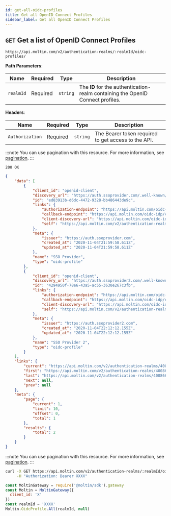 ```yaml
---
id: get-all-oidc-profiles
title: Get all OpenID Connect Profiles
sidebar_label: Get all OpenID Connect Profiles
---
```



## `GET` Get a list of OpenID Connect Profiles

```http
https://api.moltin.com/v2/authentication-realms/:realmId/oidc-profiles/
```

<!--DOCUSAURUS_CODE_TABS-->

<!-- Request -->

**Path Parameters**:

| Name | Required | Type | Description |
| --- | --- | --- | --- |
| `realmId` | Required | `string` | The **ID** for the authentication-realm containing the OpenID Connect profiles. |

**Headers**:

| Name | Required | Type | Description |
| --- | --- | --- | --- |
| `Authorization` | Required | `string` | The Bearer token required to get access to the API. |

:::note
You can use pagination with this resource. For more information, see [pagination](../../basics/pagination.md).
:::

<!-- Response -->

`200 OK`


```json
{
    "data": [
        {
            "client_id": "openid-client",
            "discovery_url": "https://auth.ssoprovider.com/.well-known/openid-configuration",
            "id": "ed83913b-d6dc-4472-9328-bb486443de9c",
            "links": {
                "authorization-endpoint": "https://api.moltin.com/oidc-idp/login/stores/88888888-4444-4333-8333-111111111111/authentication-realms/40086652-2779-45f0-8ea6-ae630dfd13cb?elasticpath_commerce_cloud_profile_id=ed83913b-d6dc-4472-9328-bb486443de9c",
                "callback-endpoint": "https://api.moltin.com/oidc-idp/callback/stores/88888888-4444-4333-8333-111111111111/authentication-realms/40086652-2779-45f0-8ea6-ae630dfd13cb/oidc-profiles/ed83913b-d6dc-4472-9328-bb486443de9c",
                "client-discovery-url": "https://api.moltin.com/oidc-idp/stores/88888888-4444-4333-8333-111111111111/authentication-realms/40086652-2779-45f0-8ea6-ae630dfd13cb/.well-known/openid-configuration",
                "self": "https://api.moltin.com/v2/authentication-realms/40086652-2779-45f0-8ea6-ae630dfd13cb/oidc-profiles/ed83913b-d6dc-4472-9328-bb486443de9c"
            },
            "meta": {
                "issuer": "https://auth.ssoprovider.com",
                "created_at": "2020-11-04T21:59:58.611Z",
                "updated_at": "2020-11-04T21:59:58.611Z"
            },
            "name": "SSO Provider",
            "type": "oidc-profile"
        },
        {
            "client_id": "openid-client",
            "discovery_url": "https://auth.ssoprovider2.com/.well-known/openid-configuration",
            "id": "4294950f-78e6-43a5-ac55-3630e267c3fb",
            "links": {
                "authorization-endpoint": "https://api.moltin.com/oidc-idp/login/stores/88888888-4444-4333-8333-111111111111/authentication-realms/40086652-2779-45f0-8ea6-ae630dfd13cb?elasticpath_commerce_cloud_profile_id=4294950f-78e6-43a5-ac55-3630e267c3fb",
                "callback-endpoint": "https://api.moltin.com/oidc-idp/callback/stores/88888888-4444-4333-8333-111111111111/authentication-realms/40086652-2779-45f0-8ea6-ae630dfd13cb/oidc-profiles/4294950f-78e6-43a5-ac55-3630e267c3fb",
                "client-discovery-url": "https://api.moltin.com/oidc-idp/stores/88888888-4444-4333-8333-111111111111/authentication-realms/40086652-2779-45f0-8ea6-ae630dfd13cb/.well-known/openid-configuration",
                "self": "https://api.moltin.com/v2/authentication-realms/40086652-2779-45f0-8ea6-ae630dfd13cb/oidc-profiles/4294950f-78e6-43a5-ac55-3630e267c3fb"
            },
            "meta": {
                "issuer": "https://auth.ssoprovider2.com",
                "created_at": "2020-11-04T22:12:12.155Z",
                "updated_at": "2020-11-04T22:12:12.155Z"
            },
            "name": "SSO Provider 2",
            "type": "oidc-profile"
        }
    ],
    "links": {
        "current": "https://api.moltin.com/v2/authentication-realms/40086652-2779-45f0-8ea6-ae630dfd13cb/oidc-profiles/?page%5Blimit%5D=10&page%5Boffset%5D=0",
        "first": "https://api.moltin.com/v2/authentication-realms/40086652-2779-45f0-8ea6-ae630dfd13cb/oidc-profiles/?page%5Blimit%5D=10&page%5Boffset%5D=0",
        "last": "https://api.moltin.com/v2/authentication-realms/40086652-2779-45f0-8ea6-ae630dfd13cb/oidc-profiles/?page%5Blimit%5D=10&page%5Boffset%5D=0",
        "next": null,
        "prev": null
    },
    "meta": {
        "page": {
            "current": 1,
            "limit": 10,
            "offset": 0,
            "total": 1
        },
        "results": {
            "total": 2
        }
    }
}
```

<!--END_DOCUSAURUS_CODE_TABS-->


:::note
You can use pagination with this resource. For more information, see [pagination](../../basics/pagination.md).
:::

<!--DOCUSAURUS_CODE_TABS-->

<!--cURL-->

```bash
curl -X GET https://api.moltin.com/v2/authentication-realms/:realmId/oidc-profiles/ \
     -H "Authorization: Bearer XXXX"
```

<!--JavaScript SDK-->

```javascript
const MoltinGateway = require('@moltin/sdk').gateway
const Moltin = MoltinGateway({
  client_id: 'X'
})
const realmId = 'XXXX'
Moltin.OidcProfile.All(realmId, null)
```

<!--END_DOCUSAURUS_CODE_TABS-->
